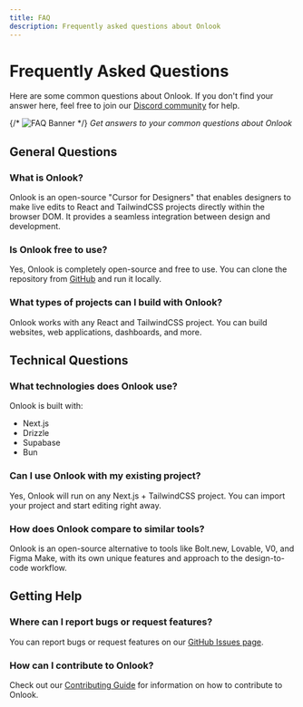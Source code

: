 ```yaml
---
title: FAQ
description: Frequently asked questions about Onlook
---
```


# Frequently Asked Questions

Here are some common questions about Onlook. If you don't find your answer here, feel free to join our [Discord community](https://discord.gg/hERDfFZCsH) for help.

{/* ![FAQ Banner](/images/faq-banner.png) */}
*Get answers to your common questions about Onlook*

## General Questions

### What is Onlook?

Onlook is an open-source "Cursor for Designers" that enables designers to make live edits to React and TailwindCSS projects directly within the browser DOM. It provides a seamless integration between design and development.

### Is Onlook free to use?

Yes, Onlook is completely open-source and free to use. You can clone the repository from [GitHub](https://github.com/onlook-dev/onlook) and run it locally.

### What types of projects can I build with Onlook?

Onlook works with any React and TailwindCSS project. You can build websites, web applications, dashboards, and more.

## Technical Questions

### What technologies does Onlook use?

Onlook is built with:
- Next.js
- Drizzle
- Supabase
- Bun

### Can I use Onlook with my existing project?

Yes, Onlook will run on any Next.js + TailwindCSS project. You can import your project and start editing right away.

### How does Onlook compare to similar tools?

Onlook is an open-source alternative to tools like Bolt.new, Lovable, V0, and Figma Make, with its own unique features and approach to the design-to-code workflow.

## Getting Help

### Where can I report bugs or request features?

You can report bugs or request features on our [GitHub Issues page](https://github.com/onlook-dev/onlook/issues).

### How can I contribute to Onlook?

Check out our [Contributing Guide](/docs/developer/contributing) for information on how to contribute to Onlook.
